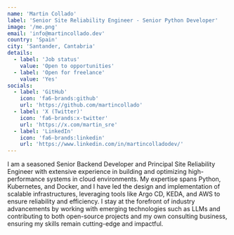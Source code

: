 ```yaml
---
name: 'Martin Collado'
label: 'Senior Site Reliability Engineer - Senior Python Developer'
image: '/me.png'
email: 'info@martincollado.dev'
country: 'Spain'
city: 'Santander, Cantabria'
details:
  - label: 'Job status'
    value: 'Open to opportunities'
  - label: 'Open for freelance'
    value: 'Yes'
socials:
  - label: 'GitHub'
    icon: 'fa6-brands:github'
    url: 'https://github.com/martincollado'
  - label: 'X (Twitter)'
    icon: 'fa6-brands:x-twitter'
    url: 'https://x.com/martin_sre'
  - label: 'LinkedIn'
    icon: 'fa6-brands:linkedin'
    url: 'https://www.linkedin.com/in/martincolladodev/'
---
```


I am a seasoned Senior Backend Developer and Principal Site Reliability Engineer with extensive experience in building and optimizing high-performance systems in cloud environments.
My expertise spans Python, Kubernetes, and Docker, and I have led the design and implementation of scalable infrastructures, leveraging tools like Argo CD, KEDA, and AWS to ensure reliability and efficiency.
I stay at the forefront of industry advancements by working with emerging technologies such as LLMs and contributing to both open-source projects and my own consulting business, ensuring my skills remain cutting-edge and impactful.
